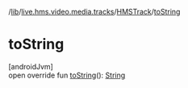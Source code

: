 /[lib](/api-reference/android/v2/home/content)/[live.hms.video.media.tracks](../index)/[HMSTrack](index)/[toString](to-string)

# toString

[androidJvm]\
open override fun [toString](to-string)(): [String](https://kotlinlang.org/api/latest/jvm/stdlib/kotlin/-string/index.html)
